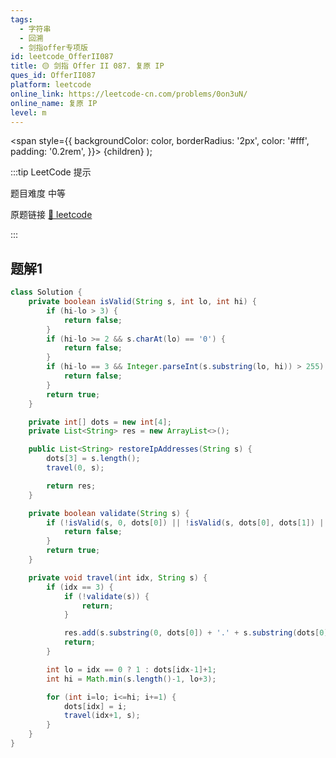 ```yaml
---
tags:
  - 字符串
  - 回溯
  - 剑指offer专项版
id: leetcode_OfferII087
title: 🟡 剑指 Offer II 087. 复原 IP 
ques_id: OfferII087
platform: leetcode
online_link: https://leetcode-cn.com/problems/0on3uN/
online_name: 复原 IP 
level: m
---
```


  <span
    style={{
      backgroundColor: color,
      borderRadius: '2px',
      color: '#fff',
      padding: '0.2rem',
    }}>
    {children}
  </span>
);

:::tip LeetCode 提示

题目难度 <Highlight color="#ffc01e">中等</Highlight>

原题链接 [🔗 leetcode](https://leetcode-cn.com/problems/0on3uN/)

:::

## 题解1

```java
class Solution {
    private boolean isValid(String s, int lo, int hi) {
        if (hi-lo > 3) {
            return false;
        }
        if (hi-lo >= 2 && s.charAt(lo) == '0') {
            return false;
        }
        if (hi-lo == 3 && Integer.parseInt(s.substring(lo, hi)) > 255) {
            return false;
        }
        return true;
    }

    private int[] dots = new int[4];
    private List<String> res = new ArrayList<>();

    public List<String> restoreIpAddresses(String s) {
        dots[3] = s.length();
        travel(0, s);

        return res;
    }

    private boolean validate(String s) {
        if (!isValid(s, 0, dots[0]) || !isValid(s, dots[0], dots[1]) || !isValid(s, dots[1], dots[2]) || !isValid(s, dots[2], dots[3])) {
            return false;
        }
        return true;
    }

    private void travel(int idx, String s) {
        if (idx == 3) {
            if (!validate(s)) {
                return;
            }

            res.add(s.substring(0, dots[0]) + '.' + s.substring(dots[0], dots[1]) + '.' + s.substring(dots[1], dots[2]) + '.' + s.substring(dots[2], dots[3]));
            return;
        }

        int lo = idx == 0 ? 1 : dots[idx-1]+1;
        int hi = Math.min(s.length()-1, lo+3);

        for (int i=lo; i<=hi; i+=1) {
            dots[idx] = i;
            travel(idx+1, s);
        }
    }
}
```
